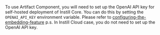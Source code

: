 To use Artifact Component, you will need to set up the OpenAI API key for self-hosted deployment of Instill Core.
You can do this by setting the `OPENAI_API_KEY` environment variable.
Please refer to [configuring-the-embedding-feature](https://instill-ai.dev/docs/core/configuration#configuring-the-embedding-feature)
p.s. In Instill Cloud case, you do not need to set up the OpenAI API key.
